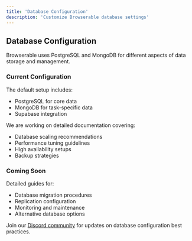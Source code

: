 ```yaml
---
title: 'Database Configuration'
description: 'Customize Browserable database settings'
---
```


## Database Configuration

Browserable uses PostgreSQL and MongoDB for different aspects of data storage and management.

### Current Configuration

The default setup includes:
- PostgreSQL for core data
- MongoDB for task-specific data
- Supabase integration

We are working on detailed documentation covering:
- Database scaling recommendations
- Performance tuning guidelines
- High availability setups
- Backup strategies

### Coming Soon

Detailed guides for:
- Database migration procedures
- Replication configuration
- Monitoring and maintenance
- Alternative database options

Join our [Discord community](https://discord.gg/b6s9fXNjeQ) for updates on database configuration best practices. 